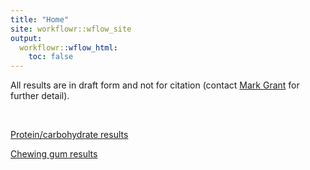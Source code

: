 ```yaml
---
title: "Home"
site: workflowr::wflow_site
output:
  workflowr::wflow_html:
    toc: false
---
```


All results are in draft form and not for citation (contact <a href="mailto:mgrantmd@gmail.com">Mark Grant</a> for further detail).

<br>

[Protein/carbohydrate results](protein_combined_120820.html)

[Chewing gum results](ChewingGum_121620.html)
